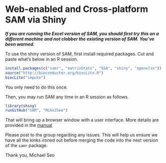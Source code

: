 # Web-enabled and Cross-platform SAM via Shiny

___If you are running the Excel version of SAM, you should first try this on a different machine and not clobber
the existing version of SAM. You've been warned.___

To use the shiny version of SAM, first install required packages. Cut and paste what's below in an R session.

```r
install.packages(c("samr", "matrixStats", "GSA", "shiny", "openxlsx"))
source("http://bioconductor.org/biocLite.R")
biocLite("impute")
```
You only need to do this once.

Then, you may run SAM any time in an R session as follows.

```r
library(shiny)
runGitHub("SAM", "MikeJSeo")
```

That will bring up a browser window with a user interface. More details are provided in the [manual](https://github.com/MikeJSeo/SAM/blob/master/sam.pdf)


Please post to the group regarding any issues. This will help us ensure we have all the kinks ironed out before merging the code 
into the next version of the `samr` package.

Thank you,
Michael Seo